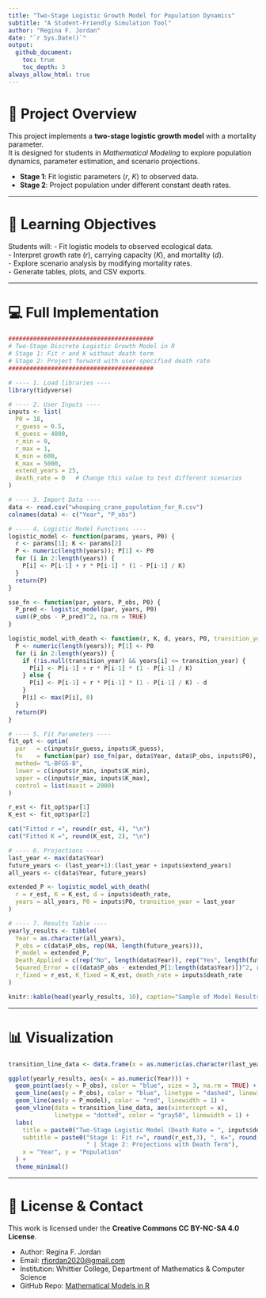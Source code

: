 ```yaml
---
title: "Two-Stage Logistic Growth Model for Population Dynamics"
subtitle: "A Student-Friendly Simulation Tool"
author: "Regina F. Jordan"
date: "`r Sys.Date()`"
output:
  github_document:
    toc: true
    toc_depth: 3
always_allow_html: true
---
```


# 🧬 Project Overview
This project implements a **two-stage logistic growth model** with a mortality parameter.  
It is designed for students in *Mathematical Modeling* to explore population dynamics, parameter estimation, and scenario projections.  

- **Stage 1**: Fit logistic parameters (*r*, *K*) to observed data.  
- **Stage 2**: Project population under different constant death rates.  

---

# 🎯 Learning Objectives
Students will:
- Fit logistic models to observed ecological data.  
- Interpret growth rate (*r*), carrying capacity (*K*), and mortality (*d*).  
- Explore scenario analysis by modifying mortality rates.  
- Generate tables, plots, and CSV exports.  

---

# 💻 Full Implementation

```r
#########################################
# Two-Stage Discrete Logistic Growth Model in R
# Stage 1: Fit r and K without death term
# Stage 2: Project forward with user-specified death rate
#########################################

# ---- 1. Load libraries ----
library(tidyverse)

# ---- 2. User Inputs ----
inputs <- list(
  P0 = 18,
  r_guess = 0.5,
  K_guess = 4000,
  r_min = 0,
  r_max = 1,
  K_min = 600,
  K_max = 5000,
  extend_years = 25,
  death_rate = 0   # Change this value to test different scenarios
)

# ---- 3. Import Data ----
data <- read.csv("whooping_crane_population_for_R.csv")
colnames(data) <- c("Year", "P_obs")

# ---- 4. Logistic Model Functions ----
logistic_model <- function(params, years, P0) {
  r <- params[1]; K <- params[2]
  P <- numeric(length(years)); P[1] <- P0
  for (i in 2:length(years)) {
    P[i] <- P[i-1] + r * P[i-1] * (1 - P[i-1] / K)
  }
  return(P)
}

sse_fn <- function(par, years, P_obs, P0) {
  P_pred <- logistic_model(par, years, P0)
  sum((P_obs - P_pred)^2, na.rm = TRUE)
}

logistic_model_with_death <- function(r, K, d, years, P0, transition_year = NULL) {
  P <- numeric(length(years)); P[1] <- P0
  for (i in 2:length(years)) {
    if (!is.null(transition_year) && years[i] <= transition_year) {
      P[i] <- P[i-1] + r * P[i-1] * (1 - P[i-1] / K)
    } else {
      P[i] <- P[i-1] + r * P[i-1] * (1 - P[i-1] / K) - d
    }
    P[i] <- max(P[i], 0)
  }
  return(P)
}

# ---- 5. Fit Parameters ----
fit_opt <- optim(
  par   = c(inputs$r_guess, inputs$K_guess),
  fn    = function(par) sse_fn(par, data$Year, data$P_obs, inputs$P0),
  method= "L-BFGS-B",
  lower = c(inputs$r_min, inputs$K_min),
  upper = c(inputs$r_max, inputs$K_max),
  control = list(maxit = 2000)
)

r_est <- fit_opt$par[1]
K_est <- fit_opt$par[2]

cat("Fitted r =", round(r_est, 4), "\n")
cat("Fitted K =", round(K_est, 2), "\n")

# ---- 6. Projections ----
last_year <- max(data$Year)
future_years <- (last_year+1):(last_year + inputs$extend_years)
all_years <- c(data$Year, future_years)

extended_P <- logistic_model_with_death(
  r = r_est, K = K_est, d = inputs$death_rate,
  years = all_years, P0 = inputs$P0, transition_year = last_year
)

# ---- 7. Results Table ----
yearly_results <- tibble(
  Year = as.character(all_years),
  P_obs = c(data$P_obs, rep(NA, length(future_years))),
  P_model = extended_P,
  Death_Applied = c(rep("No", length(data$Year)), rep("Yes", length(future_years))),
  Squared_Error = c((data$P_obs - extended_P[1:length(data$Year)])^2, rep(NA, length(future_years))),
  r_fixed = r_est, K_fixed = K_est, death_rate = inputs$death_rate
)

knitr::kable(head(yearly_results, 10), caption="Sample of Model Results")
```

---

# 📊 Visualization

```r
transition_line_data <- data.frame(x = as.numeric(as.character(last_year)) + 0.5)

ggplot(yearly_results, aes(x = as.numeric(Year))) +
  geom_point(aes(y = P_obs), color = "blue", size = 3, na.rm = TRUE) +
  geom_line(aes(y = P_obs), color = "blue", linetype = "dashed", linewidth = 1, na.rm = TRUE) +
  geom_line(aes(y = P_model), color = "red", linewidth = 1) +
  geom_vline(data = transition_line_data, aes(xintercept = x), 
             linetype = "dotted", color = "gray50", linewidth = 1) +
  labs(
    title = paste0("Two-Stage Logistic Model (Death Rate = ", inputs$death_rate, ")"),
    subtitle = paste0("Stage 1: Fit r=", round(r_est,3), ", K=", round(K_est,0),
                      " | Stage 2: Projections with Death Term"),
    x = "Year", y = "Population"
  ) +
  theme_minimal()
```

---

# 📜 License & Contact
This work is licensed under the **Creative Commons CC BY-NC-SA 4.0 License**.  

- Author: Regina F. Jordan  
- Email: [rfjordan2020@gmail.com](mailto:rfjordan2020@gmail.com)  
- Institution: Whittier College, Department of Mathematics & Computer Science  
- GitHub Repo: [Mathematical Models in R](https://github.com/Kahleyr2011/Mathematical_Models_R_Studio)  
